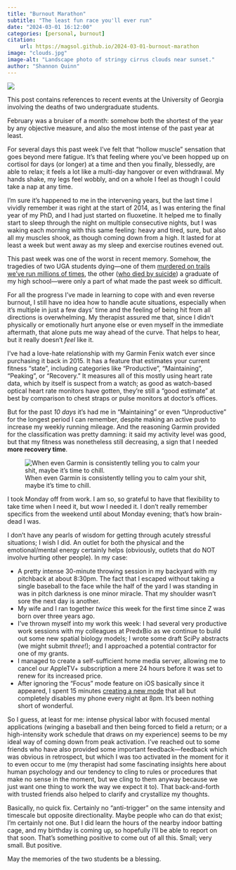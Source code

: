 ```yaml
---
title: "Burnout Marathon"
subtitle: "The least fun race you'll ever run"
date: "2024-03-01 16:12:00"
categories: [personal, burnout]
citation:
    url: https://magsol.github.io/2024-03-01-burnout-marathon
image: "clouds.jpg"
image-alt: "Landscape photo of stringy cirrus clouds near sunset."
author: "Shannon Quinn"
---
```

![](clouds.jpg){.preview-image fig-alt="Landscape photo of stringy cirrus clouds near sunset."}

::: {.callout-warning}
This post contains references to recent events at the University of Georgia involving the deaths of two undergraduate students.
:::

February was a bruiser of a month: somehow both the shortest of the year by any objective measure, and also the most intense of the past year at least.

For several days this past week I've felt that "hollow muscle" sensation that goes beyond mere fatigue. It's that feeling where you've been hopped up on cortisol for days (or longer) at a time and then you finally, blessedly, are able to relax; it feels a lot like a multi-day hangover or even withdrawal. My hands shake, my legs feel wobbly, and on a whole I feel as though I could take a nap at any time.

I'm sure it's happened to me in the intervening years, but the last time I vividly remember it was right at the start of 2014, as I was entering the final year of my PhD, and I had just started on fluoxetine. It helped me to finally start to sleep through the night on multiple consecutive nights, but I was waking each morning with this same feeling: heavy and tired, sure, but also all my muscles shook, as though coming down from a high. It lasted for at least a week but went away as my sleep and exercise routines evened out.

This past week was one of the worst in recent memory. Somehow, the tragedies of two UGA students dying---one of them [murdered on trails we've run millions of times](https://www.npr.org/2024/02/23/1233354257/university-of-georgia-death-student), the other ([who died by suicide](https://www.ajc.com/news/crime/uga-student-wyatt-banks-remembered-as-a-friend-to-all-who-loved-to-travel-cook/FUHEEYMEVRA53PSTCXJRGNUUUU/)) a graduate of my high school---were only a part of what made the past week so difficult.

For all the progress I've made in learning to cope with and even reverse burnout, I still have no idea how to handle acute situations, especially when it's multiple in just a few days' time and the feeling of being hit from all directions is overwhelming. My therapist assured me that, since I didn't physically or emotionally hurt anyone else or even myself in the immediate aftermath, that alone puts me way ahead of the curve. That helps to hear, but it really doesn't _feel_ like it.

I've had a love-hate relationship with my Garmin Fenix watch ever since purchasing it back in 2015. It has a feature that estimates your current fitness "state", including categories like "Productive", "Maintaining", "Peaking", or "Recovery." It measures all of this mostly using heart rate data, which by itself is suspect from a watch; as good as watch-based optical heart rate monitors have gotten, they're still a "good estimate" at best by comparison to chest straps or pulse monitors at doctor's offices.

But for the past _10 days_ it's had me in "Maintaining" or even "Unproductive" for the longest period I can remember, despite making an active push to increase my weekly running mileage. And the reasoning Garmin provided for the classification was pretty damning: it said my activity level was good, but that my fitness was nonetheless still decreasing, a sign that I needed **more recovery time**.

![When even Garmin is consistently telling you to calm your shit, maybe it's time to chill.](unproductive.jpg){fig-alt="A screenshot of Garmin's 4-week fitness state summary, which shows the Feb 19-29 period as in either a Maintaining or an Unproductive state, relative to the other 2.5 weeks before it that show mixtures of Productive and Maintaining."}

I took Monday off from work. I am so, so grateful to have that flexibility to take time when I need it, but wow I needed it. I don't really remember specifics from the weekend until about Monday evening; that's how brain-dead I was.

I don't have any pearls of wisdom for getting through acutely stressful situations; I wish I did. An outlet for both the physical and the emotional/mental energy certainly helps (obviously, outlets that do NOT involve hurting other people). In my case:

 - A pretty intense 30-minute throwing session in my backyard with my pitchback at about 8:30pm. The fact that I escaped without taking a single baseball to the face while the half of the yard I was standing in was in pitch darkness is one minor miracle. That my shoulder wasn't sore the next day is another.
 - My wife and I ran together _twice_ this week for the first time since Z was born over three years ago.
 - I've thrown myself into my work this week: I had several very productive work sessions with my colleagues at PredxBio as we continue to build out some new spatial biology models; I wrote some draft SciPy abstracts (we might submit _three_!); and I approached a potential contractor for one of my grants. 
 - I managed to create a self-sufficient home media server, allowing me to cancel our AppleTV+ subscription a mere 24 hours before it was set to renew for its increased price.
 - After ignoring the "Focus" mode feature on iOS basically since it appeared, I spent 15 minutes [creating a new mode](https://quinnwitz.house/@magsol/111983809170453826) that all but completely disables my phone every night at 8pm. It's been nothing short of wonderful.

So I guess, at least for me: intense physical labor with focused mental applications (winging a baseball and then being forced to field a return; or a high-intensity work schedule that draws on my experience) seems to be my ideal way of coming down from peak activation. I've reached out to some friends who have also provided some important feedback---feedback which was obvious in retrospect, but which I was too activated in the moment for it to even occur to me (my therapist had some fascinating insights here about human psychology and our tendency to cling to rules or procedures that make no sense in the moment, but we cling to them anyway because we just want one thing to work the way we expect it to). That back-and-forth with trusted friends also helped to clarify and crystallize my thoughts.

Basically, no quick fix. Certainly no "anti-trigger" on the same intensity and timescale but opposite directionality. Maybe people who can do that exist; I'm certainly not one. But I did learn the hours of the nearby indoor batting cage, and my birthday is coming up, so hopefully I'll be able to report on that soon. That's something positive to come out of all this. Small; very small. But positive.

May the memories of the two students be a blessing.